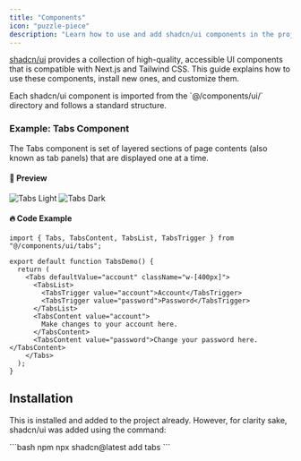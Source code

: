 ```yaml
---
title: "Components"
icon: "puzzle-piece"
description: "Learn how to use and add shadcn/ui components in the project."
---
```


[shadcn/ui](https://ui.shadcn.com/) provides a collection of high-quality, accessible UI components that is compatible with Next.js and Tailwind CSS. This guide explains how to use these components, install new ones, and customize them.

<Note>
  Each shadcn/ui component is imported from the `@/components/ui/` directory and
  follows a standard structure.
</Note>

### Example: Tabs Component

The Tabs component is set of layered sections of page contents (also known as tab panels) that are displayed one at a time.

#### 📌 Preview

<Frame caption="Tabs component example">
  <img
    className="block dark:hidden"
    src="/images/tabs-exmaple-light.png"
    alt="Tabs Light"
  />
  <img
    className="hidden dark:block"
    src="/images/tabs-exmaple-dark.png"
    alt="Tabs Dark"
  />
</Frame>

#### 🔥 Code Example

```tsx
import { Tabs, TabsContent, TabsList, TabsTrigger } from "@/components/ui/tabs";

export default function TabsDemo() {
  return (
    <Tabs defaultValue="account" className="w-[400px]">
      <TabsList>
        <TabsTrigger value="account">Account</TabsTrigger>
        <TabsTrigger value="password">Password</TabsTrigger>
      </TabsList>
      <TabsContent value="account">
        Make changes to your account here.
      </TabsContent>
      <TabsContent value="password">Change your password here.</TabsContent>
    </Tabs>
  );
}
```

## Installation

This is installed and added to the project already. However, for clarity sake, shadcn/ui was added using the command:

<CodeGroup>
```bash npm
npx shadcn@latest add tabs
```

</CodeGroup>
